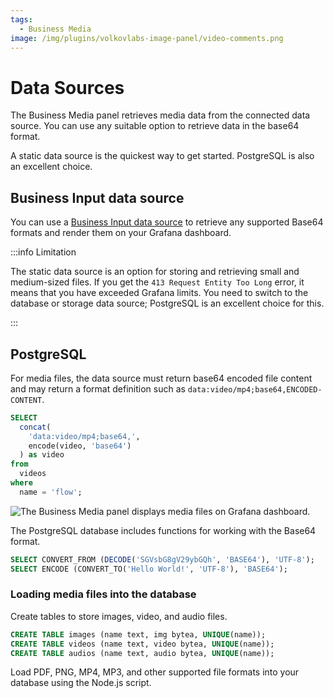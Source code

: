```yaml
---
tags:
  - Business Media
image: /img/plugins/volkovlabs-image-panel/video-comments.png
---
```



# Data Sources

The Business Media panel retrieves media data from the connected data source. You can use any suitable option to retrieve data in the base64 format.

A static data source is the quickest way to get started. PostgreSQL is also an excellent choice.

## Business Input data source

You can use a [Business Input data source](/plugins/volkovlabs-static-datasource) to retrieve any supported Base64 formats and render them on your Grafana dashboard.

:::info Limitation

The static data source is an option for storing and retrieving small and medium-sized files. If you get the `413 Request Entity Too Long` error, it means that you have exceeded Grafana limits. You need to switch to the database or storage data source; PostgreSQL is an excellent choice for this.

:::

## PostgreSQL

For media files, the data source must return base64 encoded file content and may return a format definition such as `data:video/mp4;base64,ENCODED-CONTENT`.

```sql
SELECT
  concat(
    'data:video/mp4;base64,',
    encode(video, 'base64')
  ) as video
from
  videos
where
  name = 'flow';
```

<Image
  title="The Business Media panel displays media files on Grafana dashboard."
  src="/img/plugins/volkovlabs-image-panel/video-comments.png"
/>

The PostgreSQL database includes functions for working with the Base64 format.

```sql
SELECT CONVERT_FROM (DECODE('SGVsbG8gV29ybGQh', 'BASE64'), 'UTF-8');
SELECT ENCODE (CONVERT_TO('Hello World!', 'UTF-8'), 'BASE64');
```

### Loading media files into the database

Create tables to store images, video, and audio files.

```sql
CREATE TABLE images (name text, img bytea, UNIQUE(name));
CREATE TABLE videos (name text, video bytea, UNIQUE(name));
CREATE TABLE audios (name text, audio bytea, UNIQUE(name));
```

Load PDF, PNG, MP4, MP3, and other supported file formats into your database using the Node.js script.

<Code
  url="https://github.com/VolkovLabs/volkovlabs-image-panel/blob/main/postgres/load.ts"
  language="js"
/>
